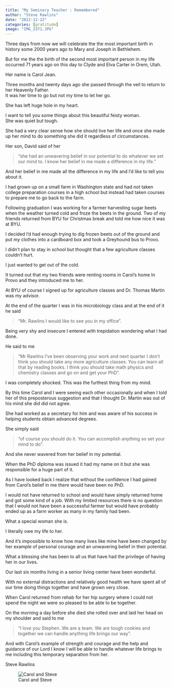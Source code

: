 ```yaml
---
title: "My Seminary Teacher : Remembered"
author: "Steve Rawlins"
date: "2022-12-22"
categories: [gratitude]
image: "IMG_2371.JPG"
---
```


Three days from now we will celebrate the the most important birth in history some 2000 years ago to Mary and Joseph in Bethlehem.  

But for me the the birth of the second most important person in my life occurred 71 years ago on this day to Clyde and Elva Carter in Orem, Utah.  

Her name is Carol Jean.  

Three months and twenty days ago she passed through the veil to return to her Heavenly Father.  
It was her time to go but not my time to let her go.  

She has left huge hole in my heart. 

I want to tell you some things about this beautiful feisty woman.  
She was quiet but tough.  

She had a very clear sense how she should live her life and once she made up her mind to do something she did it regardless of circumstances. 

Her son, David said of her 

>“she had an unwavering belief in our potential to do whatever we set our mind to. I know her belief in me made a difference in my life.”

And her belief in me made all the difference in my life and I’d like to tell you about it. 

I had grown up on a small farm in Washington state and had not taken college preparation courses in a high school but instead had taken courses to prepare me to go back to the farm. 

Following graduation I was working for a farmer harvesting sugar beets when the weather turned cold and froze the beets in the ground. Two of my friends returned from BYU for Christmas break and told me how nice it was at BYU.  

I decided I’d had enough trying to dig frozen beets out of the ground and put my clothes into a cardboard box and took a Greyhound bus to Provo. 

I didn’t plan to stay in school but thought that a few agriculture classes couldn’t hurt.  

I just wanted to get out of the cold. 

It turned out that my two friends were renting rooms in Carol’s home In Provo and they introduced me to her. 

At BYU of course I signed up for agriculture classes and Dr. Thomas Martin was my advisor.  

At the end of the quarter I was in his microbiology class and at the end of it he said 

>“Mr. Rawlins I would like to see you in my office”. 

Being very shy and insecure I entered with trepidation wondering what I had done.  

He said to me 

>“Mr Rawlins I’ve been observing your work and next quarter I don’t think you should take any more agriculture classes. You can learn all that by reading books.  I think you should take math physics and chemistry classes and go on and get your PhD”.    

I was completely shocked.  This was the furthest thing from my mind.  

By this time Carol and I were seeing each other occasionally and when I told her of this preposterous suggestion and that I thought Dr. Martin was out of his mind she did did not agree.  

She had worked as a secretary for him and was aware of his success in helping students obtain advanced degrees.  

She simply said 

> “of course you should do it. You can accomplish anything so set your mind to do”. 

And she never wavered from her belief in my potential. 

When the PhD diploma was issued it had my name on it but she was responsible for a huge part of it. 

As I have looked back I realize that without the confidence I had gained from Carol’s belief in me there would have been no PhD.  

I  would not have returned to school and would have  simply returned home and got some kind of a job. With my limited resources there is no question that I would not have been a successful farmer but would have probably ended up as a farm worker as many in my family had been. 

What a special woman she is.  

I literally owe my life to her.  

And it’s impossible to know how many lives like mine have been changed by her example of personal courage and an unwavering belief in their potential.   

What a blessing she has been to all us that have had the privilege of having her in our lives.  

Our last six months living in a senior living center have been wonderful.  

With no external distractions and relatively good health we have spent all of our time doing things together and have grown very close. 

When Carol returned from rehab for her hip surgery where I could not spend the night we were so pleased to be able to be together.

On the morning a day before she died she rolled over and laid her head on my shoulder and said to me 

>“I love you Stephen. We are a team. We are tough cookies and together we can handle anything life brings our way”. 

And with Carol’s example of strength and courage and the help and guidance of our Lord I know I will be able to handle whatever life brings to me including this temporary separation from her. 

Steve Rawlins

![Carol and Steve](carol_stephen.jpg)


